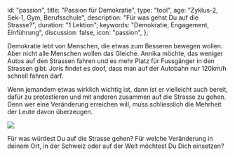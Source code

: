 
  id: "passion",
  title: "Passion für Demokratie",
  type: "tool",
  age: "Zyklus-2, Sek-1, Gym, Berufsschule",
  description: "Für was gehst Du auf die Strasse?",
  duration: "1 Lektion",
  keywords: "Demokratie, Engagement, Einführung",
  discussion: false,
  icon: "passion",
};

Demokratie lebt von Menschen, die etwas zum Besseren bewegen wollen.
Aber nicht alle Menschen wollen das Gleiche. Annika möchte, das weniger Autos
auf den Strassen fahren und es mehr Platz für Fussgänger in den Strassen gibt.
Joris findet es doof, dass man auf der Autobahn nur 120km/h schnell fahren darf.

Wenn jemandem etwas wirklich wichtig ist, dann ist er vielleicht auch bereit, dafür zu protestieren
und mit anderen zusammen auf die Strasse zu gehen. Denn wer eine Veränderung erreichen will, muss
schliesslich die Mehrheit der Leute davon überzeugen.

<Image
  src="/content/demonstration.jpg"
  desc="Klimastreik in Bern, Mai 2019. Bild: Wikipedia"
/>

Für was würdest Du auf die Strasse gehen? Für welche Veränderung in deinem Ort,
in der Schweiz oder auf der Welt möchtest Du Dich einsetzen?

<Passion />
